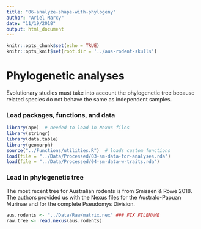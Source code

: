 ```yaml
---
title: "06-analyze-shape-with-phylogeny"
author: "Ariel Marcy"
date: "11/19/2018"
output: html_document
---
```


```r
knitr::opts_chunk$set(echo = TRUE)
knitr::opts_knit$set(root.dir = '../aus-rodent-skulls')
```

# Phylogenetic analyses
Evolutionary studies must take into account the phylogenetic tree because related species do not behave the same as independent samples. 

### Load packages, functions, and data
```r
library(ape)  # needed to load in Nexus files
library(stringr)
library(data.table)
library(geomorph)
source("../Functions/utilities.R")  # loads custom functions
load(file = "../Data/Processed/03-sm-data-for-analyses.rda")
load(file = "../Data/Processed/04-sm-data-w-traits.rda")
```

### Load in phylogenetic tree
The most recent tree for Australian rodents is from Smissen & Rowe 2018. The authors provided us with the Nexus files for the Australo-Papuan Murinae and for the complete Pseudomys Division.
```r
aus.rodents <- "../Data/Raw/matrix.nex" ### FIX FILENAME
raw.tree <- read.nexus(aus.rodents) 
```

## 

